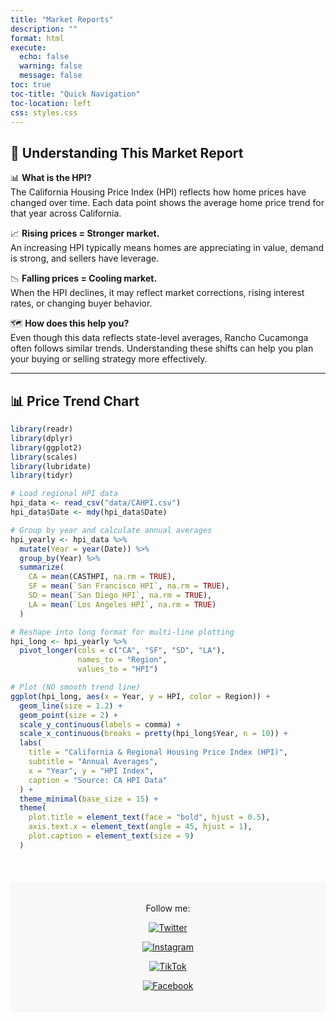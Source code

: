 ```yaml
---
title: "Market Reports"
description: ""
format: html
execute: 
  echo: false
  warning: false
  message: false
toc: true
toc-title: "Quick Navigation"
toc-location: left
css: styles.css
---
```



## 📝 Understanding This Market Report

📊 **What is the HPI?**  
The California Housing Price Index (HPI) reflects how home prices have changed over time. Each data point shows the average home price trend for that year across California.  

📈 **Rising prices = Stronger market.**  
An increasing HPI typically means homes are appreciating in value, demand is strong, and sellers have leverage.  

📉 **Falling prices = Cooling market.**  
When the HPI declines, it may reflect market corrections, rising interest rates, or changing buyer behavior.

🗺 **How does this help you?**  
Even though this data reflects state-level averages, Rancho Cucamonga often follows similar trends. Understanding these shifts can help you plan your buying or selling strategy more effectively.

---

## 📊 Price Trend Chart

```r
library(readr)
library(dplyr)
library(ggplot2)
library(scales)
library(lubridate)
library(tidyr)

# Load regional HPI data
hpi_data <- read_csv("data/CAHPI.csv")
hpi_data$Date <- mdy(hpi_data$Date)

# Group by year and calculate annual averages
hpi_yearly <- hpi_data %>%
  mutate(Year = year(Date)) %>%
  group_by(Year) %>%
  summarize(
    CA = mean(CASTHPI, na.rm = TRUE),
    SF = mean(`San Francisco HPI`, na.rm = TRUE),
    SD = mean(`San Diego HPI`, na.rm = TRUE),
    LA = mean(`Los Angeles HPI`, na.rm = TRUE)
  )

# Reshape into long format for multi-line plotting
hpi_long <- hpi_yearly %>%
  pivot_longer(cols = c("CA", "SF", "SD", "LA"),
               names_to = "Region",
               values_to = "HPI")

# Plot (NO smooth trend line)
ggplot(hpi_long, aes(x = Year, y = HPI, color = Region)) +
  geom_line(size = 1.2) +
  geom_point(size = 2) +
  scale_y_continuous(labels = comma) +
  scale_x_continuous(breaks = pretty(hpi_long$Year, n = 10)) +
  labs(
    title = "California & Regional Housing Price Index (HPI)",
    subtitle = "Annual Averages",
    x = "Year", y = "HPI Index",
    caption = "Source: CA HPI Data"
  ) +
  theme_minimal(base_size = 15) +
  theme(
    plot.title = element_text(face = "bold", hjust = 0.5),
    axis.text.x = element_text(angle = 45, hjust = 1),
    plot.caption = element_text(size = 9)
  )
```

<footer style="background-color: #f8f8f8; padding: 20px; text-align: center; margin-top: 50px;">
  <p>Follow me:</p>

  <a href="https://twitter.com/HomesbyQuintana" target="_blank">
    <img src="https://img.icons8.com/color/48/twitter.png" alt="Twitter" style="margin: 0 10px;">
  </a>

  <a href="https://instagram.com/homesbyquintana" target="_blank">
    <img src="https://img.icons8.com/color/48/instagram-new.png" alt="Instagram" style="margin: 0 10px;">
  </a>

  <a href="https://www.tiktok.com/@homesbyquintana" target="_blank">
    <img src="https://img.icons8.com/color/48/tiktok.png" alt="TikTok" style="margin: 0 10px;">
  </a>

  <a href="https://www.facebook.com/me/" target="_blank">
    <img src="https://img.icons8.com/color/48/facebook-new.png" alt="Facebook" style="margin: 0 10px;">
  </a>

</footer>


